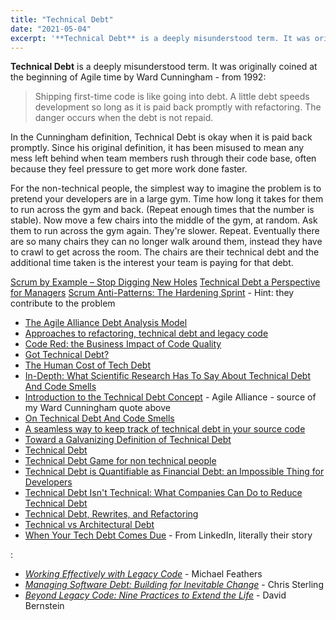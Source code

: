```yaml
---
title: "Technical Debt"
date: "2021-05-04"
excerpt: '**Technical Debt** is a deeply misunderstood term. It was originally coined at the'
---
```


**Technical Debt** is a deeply misunderstood term. It was originally coined at the beginning of Agile time by Ward Cunningham - from 1992:

> Shipping first-time code is like going into debt. A little debt speeds development so long as it is paid back promptly with refactoring. The danger occurs when the debt is not repaid.

In the Cunningham definition, Technical Debt is okay when it is paid back promptly. Since his original definition, it has been misused to mean any mess left behind when team members rush through their code base, often because they feel pressure to get more work done faster.

For the non-technical people, the simplest way to imagine the problem is to pretend your developers are in a large gym. Time how long it takes for them to run across the gym and back. (Repeat enough times that the number is stable). Now move a few chairs into the middle of the gym, at random. Ask them to run across the gym again. They're slower. Repeat. Eventually there are so many chairs they can no longer walk around them, instead they have to crawl to get across the room. The chairs are their technical debt and the additional time taken is the interest your team is paying for that debt.

[Scrum by Example – Stop Digging New Holes]((/blog/scrummaster-tales-stop-digging-new-holes))
[Technical Debt a Perspective for Managers]((https://www.infoq.com/articles/technical-debt-levison/))
[Scrum Anti-Patterns: The Hardening Sprint](/blog/antipattern-hardening-sprint) - Hint: they contribute to the problem

<HighlightBox heading="Resource Links" variant="resourceLinks">

- [The Agile Alliance Debt Analysis Model](https://www.agilealliance.org/the-agile-alliance-debt-analysis-model/)
- [Approaches to refactoring, technical debt and legacy code](https://timwise.co.uk/2020/07/09/approaches-to-refactoring-and-technical-debt/)
- [Code Red: the Business Impact of Code Quality](https://www.infoq.com/articles/business-impact-code-quality/)
- [Got Technical Debt?](https://technicaldebt.com/got-technical-debt/)
- [The Human Cost of Tech Debt](https://daedtech.com/human-cost-tech-debt/)
- [In-Depth: What Scientific Research Has To Say About Technical Debt And Code Smells](https://medium.com/the-liberators/on-technical-debt-and-code-smells-ae8de66f0f8b)
- [Introduction to the Technical Debt Concept](https://www.agilealliance.org/introduction-to-the-technical-debt-concept/) - Agile Alliance - source of my Ward Cunningham quote above
- [On Technical Debt And Code Smells](https://medium.com/the-liberators/on-technical-debt-and-code-smells-ae8de66f0f8b)
- [A seamless way to keep track of technical debt in your source code](https://philippe.bourgau.net/a-seamless-way-to-keep-track-of-technical-debt-in-your-source-code/)
- [Toward a Galvanizing Definition of Technical Debt](https://michaelfeathers.silvrback.com/toward-a-galvanizing-definition-of-technical-debt)
- [Technical Debt](https://martinfowler.com/bliki/TechnicalDebt.html)
- [Technical Debt Game for non technical people](https://www.tastycupcakes.org/2019/04/technical-debt-game-for-non-technical-people/)
- [Technical Debt is Quantifiable as Financial Debt: an Impossible Thing for Developers](https://www.infoq.com/news/2022/09/financial-debt-impossible/)
- [Technical Debt Isn't Technical: What Companies Can Do to Reduce Technical Debt](https://www.infoq.com/articles/reduce-technical-debt/)
- [Technical Debt, Rewrites, and Refactoring](https://understandlegacycode.com/blog/legacy-of-socrates-5th-edition/)
- [Technical vs Architectural Debt](https://agiletechnicalexcellence.com/2023/04/23/technical-vs-architectural-debt.html)
- [When Your Tech Debt Comes Due](https://www.linkedin.com/pulse/when-your-tech-debt-comes-due-kevin-scott/) - From LinkedIn, literally their story

</HighlightBox>

<HighlightBox heading="Related Books" variant="relatedBooks">:

- _[Working Effectively with Legacy Code](https://amzn.to/3hmPL6q)_ - Michael Feathers
- _[Managing Software Debt: Building for Inevitable Change](https://www.amazon.com/gp/product/B004GXB3YO/&tag=notesfromatoo-20)_ - Chris Sterling
- [_Beyond Legacy Code: Nine Practices to Extend the Life_](https://amzn.to/3AbkUCt) - David Bernstein
</HighlightBox>
